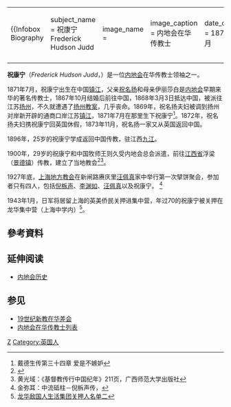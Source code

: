 {|align="right" 
|{{Infobox Biography
| subject_name   = 祝康宁<br />Frederick Hudson Judd
| image_name     = 
| image_caption  = 内地会在华传教士
| date_of_birth  = 1871年7月
| place_of_birth = 中国镇江 
| date_of_death  = 
| place_of_death = 
}}
|-
|}

'''祝康宁'''（''Frederick Hudson Judd''，{{bd|1871年|7月|？|}}）是一位[[内地会|内地会]]在华传教士领袖之一。

1871年7月，祝康宁出生在中国[[镇江|镇江]]，父亲[[祝名扬|祝名扬]]和母亲伊丽莎白是[[内地会|内地会]]早期来华的著名传教士，1867年10月结婚后前往中国，1868年3月3日抵达中国，被派往江苏[[扬州|扬州]]，不久就遭遇了[[扬州教案|扬州教案]]，几乎丧命。1869年，祝名扬夫妇被调到扬州对岸新开辟的通商口岸江苏[[镇江|镇江]]，1871年7月在那里生下祝康宁<ref>戴德生传第三十四章 爱是不嫉妒</ref>。1872年，祝名扬夫妇携祝康宁回英国休假，1873年11月，祝名扬一家又从英国返回中国。<!-- 1874年，祝名扬前往湖北[[武昌|武昌]]成立新的宣教站。 -->

1896年，25岁的祝康宁学成返回中国传教，驻江西[[九江|九江]]。

1900年，29岁的祝康宁和中国牧师王则久受内地会总会派遣，前往[[江西省|江西省]]浮梁（[[景德镇|景德镇]]）传教，建立了当地教会<ref>{{Cite web |url=http://www.csio2.net/book/bxdc/bxdc0401193.htm |title=景德镇宗教 |access-date=2008-08-14 |archive-date=2016-03-04 |archive-url=https://web.archive.org/web/20160304102622/http://www.csio2.net/book/bxdc/bxdc0401193.htm |dead-url=yes }}</ref><ref>黄光域：《基督教传行中国纪年》211页，广西师范大学出版社</ref>。

1927年底，[[上海地方教会|上海地方教会]]在新闸路赓庆里[[汪佩真|汪佩真]]家中举行第一次擘饼聚会，参加者只有四人，包括[[倪柝声|倪柝声]]、[[李渊如|李渊如]]、[[汪佩真|汪佩真]]以及祝康宁。<!-- 1928年初，他们在哈同路文德里租得房屋，正式开始聚会。 --> <ref>金弥耳：中流砥柱－倪柝声传，</ref>

1943年1月，日军将居留上海的英美侨民关押进集中营，年过70的祝康宁被关押在龙华集中营（上海中学内）<ref>[http://www.historyshanghai.com/admin/WebEdit/UploadFile/shmgqmjzyyjbg.pdf 龙华敌国人生活集团关押人名单二]{{Dead link|date=2018年6月 |bot=InternetArchiveBot |fix-attempted=no }}</ref>。

==參考資料==
<div class="references-small">
<references />
</div>

==延伸阅读==
* [[内地会历史|内地会历史]]

== 参见==
*[[19世纪新教在华差会|19世纪新教在华差会]]
*[[内地会在华传教士列表|内地会在华传教士列表]]

[[Category:内地会传教士|Z]]
[[Category:英国人|Category:英国人]]
{{上海基督教传教士}}
